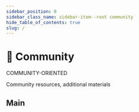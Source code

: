 ```yaml
---
sidebar_position: 0
sidebar_class_name: sidebar-item--root community
hide_table_of_contents: true
slug: /
---
```


# 💫 Community

<span class="badge badge--info margin-bottom--md">COMMUNITY-ORIENTED</span>

<p class="summary">
Community resources, additional materials
</p>

## Main


<NavCard
    title="Awesome Resources" 
    description="A curated list of awesome FSD videos, articles, packages"
    to="https://github.com/feature-sliced/awesome"
    Icon={StarOutlined}
/>
<NavCard
    title="Team" 
    description="Core-team, Champions, Contributors, Companies"
    to="/community/team"
    Icon={TeamOutlined}
/>
<NavCard
    title="Brandbook" 
    description="Recommendations for FSD's branding usage"
    to="/docs/branding"
    Icon={VerifiedOutlined}
/>
<NavCard
    title="Contributing" 
    description="HowTo, Workflow, Support"
    to="#"
    Icon={SearchOutlined}
    disabled
/>
